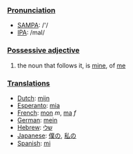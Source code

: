 ===[[Pronunciation]]===
*[[w:SAMPA|SAMPA]]: /'/
*[[w:IPA|IPA]]: /maI/

===[[Possessive adjective]]===

#the noun that follows it, is [[mine]], of [[me]]

===[[Translation]]s===
*[[Dutch]]: [[mijn]]
*[[Esperanto]]: [[mia]]
*[[French]]: [[mon]] ''m'', [[ma]] ''f''
*[[German]]: [[mein]]
*[[Hebrew]]: [[שלי]]
*[[Japanese]]: [[僕の]], [[私の]]
*[[Spanish]]: [[mi]]